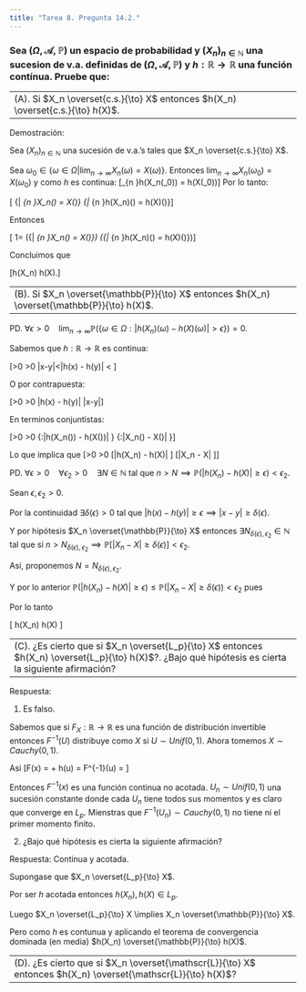 ```yaml
---
title: "Tarea 8. Pregunta 14.2."
---
```


### Sea $(\Omega, \mathscr{A}, \mathbb{P})$ un espacio de probabilidad y $(X_n)_{n \in \mathbb{N}}$ una sucesion de v.a. definidas de $(\Omega, \mathscr{A}, \mathbb{P})$ y $h:\mathbb{R} \to \mathbb{R}$ una función contínua. Pruebe que:


-------------------------------------------------------------------------------
(A). Si $X_n \overset{c.s.}{\to} X$ entonces  $h(X_n) \overset{c.s.}{\to} h(X)$.
-------------------------------------------------------------------------------

Demostración:

Sea $(X_n)_{n \in \mathbb{N}}$ una sucesión de v.a.'s tales que $X_n \overset{c.s.}{\to} X$.

Sea $\omega_0 \in \{\omega \in \Omega| \lim_{n \to \infty}X_n(\omega) = X(\omega)\}$. Entonces $\lim_{n \to \infty}X_n(\omega_0) = X(\omega_0)$ y como $h$ es continua:
\[\lim_{n \to \infty}h(X_n(\omega_0)) = h(X(\omega_0))\]
Por lo tanto:

\[ \{\omega \in \Omega| \lim_{n \to \infty}X_n(\omega) = X(\omega)\} \subseteq  \{\omega \in \Omega| \lim_{n \to \infty}h(X_n)(\omega) = h(X)(\omega)\}\]

Entonces

\[ 1= \mathbb{P}(\{\omega \in \Omega| \lim_{n \to \infty}X_n(\omega) = X(\omega)\}) \leq  \mathbb{P}(\{\omega \in \Omega| \lim_{n \to \infty}h(X_n)(\omega) = h(X)(\omega)\})\]

Concluimos que

\[h(X_n) \overset{c.s.}{\to} h(X).\]


-------------------------------------------------------------------------------
(B). Si $X_n \overset{\mathbb{P}}{\to} X$ entonces  $h(X_n) \overset{\mathbb{P}}{\to} h(X)$. 
-------------------------------------------------------------------------------

PD. $\forall \epsilon>0 \quad \lim_{n \to \infty} \mathbb{P}(\{\omega \in \Omega :|h(X_n)(\omega) - h(X)(\omega)|>\epsilon\}) = 0$.


Sabemos que $h:\mathbb{R} \to \mathbb{R}$ es continua:

\[\forall \epsilon>0 \quad  \exists \delta >0 \quad \mbox{tal que si} \quad |x-y|<\delta \implies |h(x) - h(y)| < \epsilon\]

O por contrapuesta:

\[\forall \epsilon>0 \quad  \exists \delta >0 \quad \mbox{tal que si} \quad |h(x) - h(y)| \geq \epsilon \implies |x-y|\geq\delta\]

En terminos conjuntistas:

\[\forall \epsilon>0 \quad  \exists \delta >0  \quad \{\omega \in \Omega :|h(X_n(\omega)) - h(X(\omega))| \geq \epsilon\} \subseteq \{\omega \in \Omega :|X_n(\omega) - X(\omega)| \geq \delta\}\]

Lo que implica que 
\[\forall \epsilon>0 \quad  \exists \delta >0  \quad \mathbb{P}[|h(X_n) - h(X)| \geq \epsilon] \leq \mathbb{P}[|X_n - X| \geq \delta]\]

PD. $\forall \epsilon >0 \quad \forall \epsilon_2 >0 \quad \exists N \in \mathbb{N} \mbox{ tal que } n>N \implies \mathbb{P}(|h(X_n) - h(X)| \geq \epsilon) < \epsilon_2$.

Sean $\epsilon, \epsilon_2 >0$.

Por la continuidad $\exists \delta(\epsilon)>0$ tal que $|h(x) - h(y)| \geq \epsilon \implies |x-y|\geq\delta(\epsilon)$.

Y por hipótesis $X_n \overset{\mathbb{P}}{\to} X$ entonces $\exists N_{\delta(\epsilon),\epsilon_2} \in \mathbb{N}$ tal que si $n>N_{\delta(\epsilon),\epsilon_2} \implies \mathbb{P}[|X_n - X|\geq\delta(\epsilon)] < \epsilon_2$.

Así, proponemos $N = N_{\delta(\epsilon),\epsilon_2}$.


Y por lo anterior $\mathbb{P}(|h(X_n)-h(X)|\geq \epsilon) \leq \mathbb{P}(|X_n - X| \geq \delta(\epsilon)) < \epsilon_2$ pues

Por lo tanto 

\[
h(X_n) \overset{\mathbb{P}}{\to} h(X)
\]


-------------------------------------------------------------------------------
(C). ¿Es cierto que si $X_n \overset{L_p}{\to} X$ entonces  $h(X_n) \overset{L_p}{\to} h(X)$?. ¿Bajo qué hipótesis es cierta la siguiente afirmación? 
-------------------------------------------------------------------------------

Respuesta: 

1) Es falso. 

Sabemos que si $F_X:\mathbb{R} \to \mathbb{R}$ es una función de distribución invertible entonces $F^{-1}(U)$ distribuye como $X$ si $U \sim Unif(0,1)$. Ahora tomemos $X \sim Cauchy(0,1)$.

Asi
\[F(x) = \frac{1}{\pi}\arctan{(x)} + \frac{1}{2} \implies h(u) = F^{-1}(u) = \tan[\pi(u - \frac{1}{2})] \]

Entonces $F^{-1}(x)$ es una función continua no acotada.
$U_n \sim Unif(0,1)$ una sucesión constante donde cada $U_n$ tiene todos sus momentos y es claro que converge en $L_p$.
Mienstras que $F^{-1}(U_n) \sim Cauchy(0,1)$ no tiene ni el primer momento finito.


2) ¿Bajo qué hipótesis es cierta la siguiente afirmación?

Respuesta: Continua y acotada.

Supongase que $X_n \overset{L_p}{\to} X$.

Por ser $h$ acotada entonces $h(X_n),h(X) \in L_p$.

Luego $X_n \overset{L_p}{\to} X \implies X_n \overset{\mathbb{P}}{\to} X$.

Pero como $h$ es contunua y aplicando el teorema de convergencia dominada (en media) $h(X_n)  \overset{\mathbb{P}}{\to} h(X)$. 

-------------------------------------------------------------------------------
(D). ¿Es cierto que si $X_n \overset{\mathscr{L}}{\to} X$ entonces  $h(X_n) \overset{\mathscr{L}}{\to} h(X)$? 
-------------------------------------------------------------------------------
